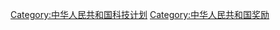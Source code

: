 {{catmore}}

[[Category:中华人民共和国科技计划|Category:中华人民共和国科技计划]]
[[Category:中华人民共和国奖励|Category:中华人民共和国奖励]]